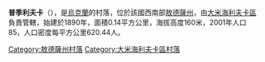 {{expand|time=2016-09-04T03:32:10+00:00}}
{{unreferenced|time=2016-09-04T03:32:10+00:00}}
{{coord|47|7|46|N|29|58|0|E|scale:30000|display=title}}

'''普季利夫卡'''（{{lang-uk|Путилівка}}），是[[烏克蘭|烏克蘭]]的村落，位於該國西南部[[敖德薩州|敖德薩州]]，由[[大米海利夫卡區|大米海利夫卡區]]負責管轄，始建於1890年，面積0.14平方公里，海拔高度160米，2001年人口85，人口密度每平方公里620.44人。

{{DEFAULTSORT:Путилівка}}
[[Category:敖德薩州村落|Category:敖德薩州村落]]
[[Category:大米海利夫卡區村落|Category:大米海利夫卡區村落]]


{{Odessa-geo-stub}}